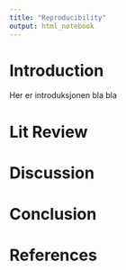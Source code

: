 ```yaml
---
title: "Reproducibility"
output: html_notebook
---
```


# Introduction

Her er introduksjonen bla bla

# Lit Review

# Discussion

# Conclusion

# References
